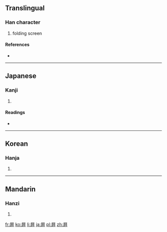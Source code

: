 {{also|摒}}
==Translingual==

===Han character===
{{Han char|rn=44|rad=尸|as=08|sn=11|four=|canj=尸卜十十 (SYJJ)}}

# folding screen

====References====
* {{Han ref|kx=0302.250|dkj=07734|dj=0600.060|hdz=20977.110|uh=5C5B|ud=23643}}

----

==Japanese==

===Kanji===
{{ja-kanji|grade=|rs=尸08}}

# {{defn|lang=ja|sort=尸08}}

====Readings====
* {{ja-readings|on=[[へい]] (hei), [[びょう]] (byō)|kun=[[しりぞく]] (shirizoku), [[おおう]] (oou)}}

----

==Korean==

===Hanja===
{{ko-hanja|hangeul=병|rv=byeong|mr=pyŏng}}

# {{defn|lang=ko|sort=尸08}}

----

==Mandarin==

===Hanzi===
{{cmn-hanzi|pin=[[píng]] ([[ping2]])|wg=p'ing<sup>2</sup>}}

# {{defn|lang=cmn|sort=尸08}}

[[fr:屛]]
[[ko:屛]]
[[li:屛]]
[[ja:屛]]
[[pl:屛]]
[[zh:屛]]
